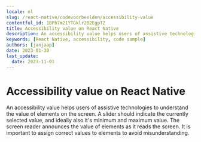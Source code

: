 ```yaml
---
locale: nl
slug: /react-native/codevoorbeelden/accessibility-value
contentful_id: 1BPb7m21YTGklr2B2EgpTZ
title: Accessibility value on React Native
description: An accessibility value helps users of assistive technologies to understand the value of elements on the screen.
keywords: [React Native, accessibility, code sample]
authors: [janjaap]
date: 2023-01-30
last_update:
  date: 2023-11-01
---
```


# Accessibility value on React Native

An accessibility value helps users of assistive technologies to understand the value of elements on the screen. A slider should indicate the currently selected value, and ideally also it's minimum and maximum value. The screen reader announces the value of elements as it reads the screen. It is important to assign correct values to elements to avoid misunderstanding.

<CodeSample id="accessibility-value" platform="react-native" locale="nl"/>
